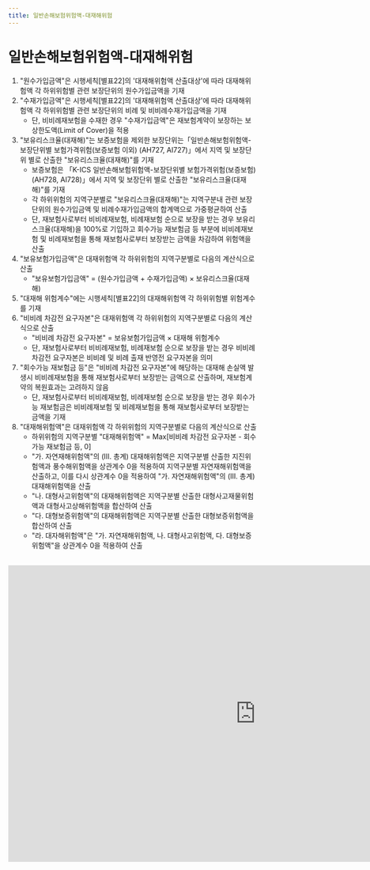 ```yaml
---
title: 일반손해보험위험액-대재해위험
---
```

# 일반손해보험위험액-대재해위험

<Accordion multiple activeIndex={[]}>
<AccordionTab header="[작성 요령]">

1) "원수가입금액"은 시행세칙[별표22]의 '대재해위험액 산출대상'에 따라 대재해위험액 각 하위위험별 관련 보장단위의 원수가입금액을 기재
2) "수재가입금액"은 시행세칙[별표22]의 '대재해위험액 산출대상'에 따라 대재해위험액 각 하위위험별 관련 보장단위의 비례 및 비비례수재가입금액을 기재
   - 단, 비비례재보험을 수재한 경우 "수재가입금액"은 재보험계약이 보장하는 보상한도액(Limit of Cover)을 적용
3) "보유리스크율(대재해)"는 보증보험을 제외한 보장단위는「일반손해보험위험액-보장단위별 보험가격위험(보증보험 이외) (AH727, AI727)」에서 지역 및 보장단위 별로 산출한 "보유리스크율(대재해)"를 기재
   - 보증보험은 「K-ICS 일반손해보험위험액-보장단위별 보험가격위험(보증보험)(AH728, AI728)」에서 지역 및 보장단위 별로 산출한 "보유리스크율(대재해)"를 기재
   - 각 하위위험의 지역구분별로 "보유리스크율(대재해)"는 지역구분내 관련 보장단위의 원수가입금액 및 비례수재가입금액의 합계액으로 가중평균하여 산출
   - 단, 재보험사로부터 비비례재보험, 비례재보험 순으로 보장을 받는 경우 보유리스크율(대재해)을 100%로 기입하고 회수가능 재보험금 등 부분에 비비례재보험 및 비례재보험을 통해 재보험사로부터 보장받는 금액을 차감하여 위험액을 산출
4) "보유보험가입금액"은 대재위험액 각 하위위험의 지역구분별로 다음의 계산식으로 산출
   - "보유보험가입금액" = (원수가입금액 + 수재가입금액) × 보유리스크율(대재해)
5) "대재해 위험계수"에는 시행세칙[별표22]의 대재해위험액 각 하위위험별 위험계수를 기재
6) "비비례 차감전 요구자본"은 대재위험액 각 하위위험의 지역구분별로 다음의 계산식으로 산출
   - "비비례 차감전 요구자본" = 보유보험가입금액 × 대재해 위험계수
   - 단, 재보험사로부터 비비례재보험, 비례재보험 순으로 보장을 받는 경우 비비례 차감전 요구자본은 비비례 및 비례 출재 반영전 요구자본을 의미
7) "회수가능 재보험금 등"은 "비비례 차감전 요구자본"에 해당하는 대재해 손실액 발생시 비비례재보험을 통해 재보험사로부터 보장받는 금액으로 산출하며, 재보험계약의 복원효과는 고려하지 않음
   - 단, 재보험사로부터 비비례재보험, 비례재보험 순으로 보장을 받는 경우 회수가능 재보험금은 비비례재보험 및 비례재보험을 통해 재보험사로부터 보장받는 금액을 기재
8) "대재해위험액"은 대재위험액 각 하위위험의 지역구분별로 다음의 계산식으로 산출
   - 하위위험의 지역구분별 "대재해위험액" = Max[비비례 차감전 요구자본 - 회수가능 재보험금 등, 0]
   - "가. 자연재해위험액"의 (Ⅲ. 총계) 대재해위험액은 지역구분별 산출한 지진위험액과 풍수해위험액을 상관계수 0을 적용하여 지역구분별 자연재해위험액을 산출하고, 이를 다시 상관계수 0을 적용하여 "가. 자연재해위험액"의 (Ⅲ. 총계) 대재해위험액을 산출
   - "나. 대형사고위험액"의 대재해위험액은 지역구분별 산출한 대형사고재물위험액과 대형사고상해위험액을 합산하여 산출
   - "다. 대형보증위험액"의 대재해위험액은 지역구분별 산출한 대형보증위험액을 합산하여 산출
   - "라. 대자해위험액"은 "가. 자연재해위험액, 나. 대형사고위험액, 다. 대형보증위험액"을 상관계수 0을 적용하여 산출

</AccordionTab>
</Accordion>

<br/>

<iframe width="1000" height="600" frameborder="0" scrolling="no"
src="https://onedrive.live.com/embed?resid=AB5F66CE0CF8D024%2116554&authkey=%21ACzRWZavyE-79hc&em=2
&wdAllowInteractivity=False&ActiveCell='4-6'!F10&Item='4-6'!A7:L331
&wdHideGridlines=True
&wdDownloadButton=False
&waccluster=PSG3">
</iframe>
